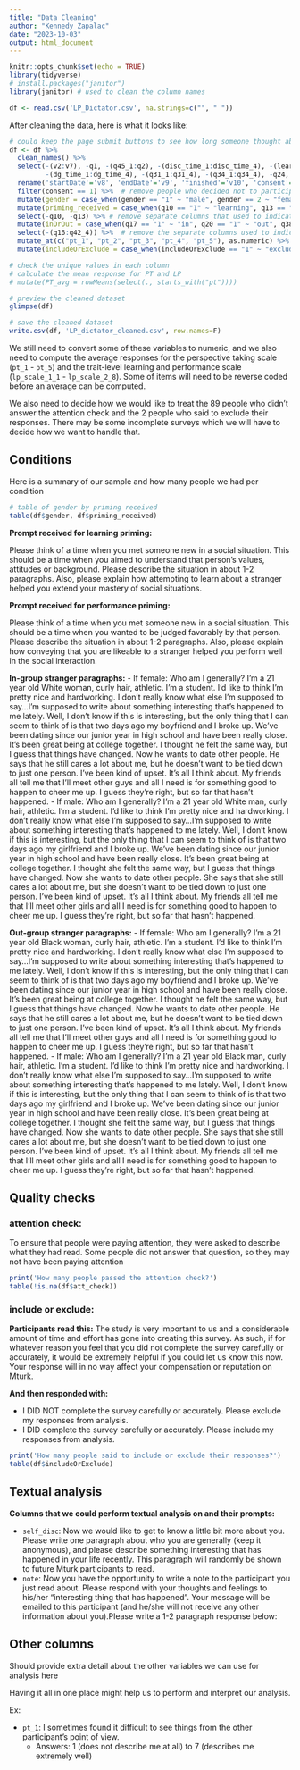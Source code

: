 ```yaml
---
title: "Data Cleaning"
author: "Kennedy Zapalac"
date: "2023-10-03"
output: html_document
---
```


```r
knitr::opts_chunk$set(echo = TRUE)
library(tidyverse)
# install.packages("janitor")
library(janitor) # used to clean the column names
```


```r
df <- read.csv('LP_Dictator.csv', na.strings=c("", " "))
```
After cleaning the data, here is what it looks like:
```r
# could keep the page submit buttons to see how long someone thought about something
df <- df %>% 
  clean_names() %>% 
  select(-(v2:v7), -q1, -(q45_1:q2), -(disc_time_1:disc_time_4), -(learn_time_1:learn_time_4), -(perf_time_1:perf_time_4), -(q18_1:q18_4), -(q21_1:q21_4), -(note_time_1:note_time_4),
         -(dg_time_1:dg_time_4), -(q31_1:q31_4), -(q34_1:q34_4), -q24, -q46) %>% # remove metadata columns
  rename('startDate'='v8', 'endDate'='v9', 'finished'='v10', 'consent'='q44', 'includeOrExclude' = 'q50') %>% 
  filter(consent == 1) %>%  # remove people who decided not to participate , also removes the extra header
  mutate(gender = case_when(gender == "1" ~ "male", gender == 2 ~ "female")) %>% # explicitly code gender 
  mutate(priming_received = case_when(q10 == "1" ~ "learning", q13 == "1" ~ "performance")) %>% # create column indicating priming received
  select(-q10, -q13) %>% # remove separate columns that used to indicate which priming was received
  mutate(inOrOut = case_when(q17 == "1" ~ "in", q20 == "1" ~ "out", q38 == "1" ~ "in", q41 == "1" ~ "out")) %>% # indicate in or out-group condition
  select(-(q16:q42_4)) %>%  # remove the separate columns used to indicate in or out-group
  mutate_at(c("pt_1", "pt_2", "pt_3", "pt_4", "pt_5"), as.numeric) %>% # convert to numeric to calculate the mean
  mutate(includeOrExclude = case_when(includeOrExclude == "1" ~ "exclude", includeOrExclude == "2" ~ "include"))

# check the unique values in each column
# calculate the mean response for PT and LP
# mutate(PT_avg = rowMeans(select(., starts_with("pt"))))

# preview the cleaned dataset
glimpse(df)

# save the cleaned dataset
write.csv(df, 'LP_dictator_cleaned.csv', row.names=F)
```
We still need to convert some of these variables to numeric, and we also need to compute the average responses for the perspective taking scale (`pt_1` - `pt_5`) and the trait-level learning and performance scale (`lp_scale_1_1` - `lp_scale_2_8`). Some of items will need to be reverse coded before an average can be computed.

We also need to decide how we would like to treat the 89 people who didn't answer the attention check and the 2 people who said to exclude their responses. There may be some incomplete surveys which we will have to decide how we want to handle that.

## Conditions
Here is a summary of our sample and how many people we had per condition
```r
# table of gender by priming received
table(df$gender, df$priming_received)
```

**Prompt received for learning priming:**

Please think of a time when you met someone new in a social situation. This should be a time when you aimed to understand that person's values, attitudes or background. Please describe the situation in about 1-2 paragraphs. Also, please explain how attempting to learn about a stranger helped you extend your mastery of social situations.

**Prompt received for performance priming:**

Please think of a time when you met someone new in a social situation. This should be a time when you wanted to be judged favorably by that person. Please describe the situation in about 1-2 paragraphs. Also, please explain how conveying that you are likeable to a stranger helped you perform well in the social interaction.

**In-group stranger paragraphs:**
- If female: Who am I generally? I'm a 21 year old White woman, curly hair, athletic. I'm a student. I'd like to think I'm pretty nice and hardworking. I don't really know what else I'm supposed to say...I’m supposed to write about something interesting that’s happened to me lately. Well, I don’t know if this is interesting, but the only thing that I can seem to think of is that two days ago my boyfriend and I broke up. We’ve been dating since our junior year in high school and have been really close. It’s been great being at college together. I thought he felt the same way, but I guess that things have changed. Now he wants to date other people. He says that he still cares a lot about me, but he doesn’t want to be tied down to just one person. I’ve been kind of upset. It’s all I think about. My friends all tell me that I’ll meet other guys and all I need is for something good to happen to cheer me up. I guess they’re right, but so far that hasn’t happened.
- If male: Who am I generally? I'm a 21 year old White man, curly hair, athletic. I'm a student. I'd like to think I'm pretty nice and hardworking. I don't really know what else I'm supposed to say...I’m supposed to write about something interesting that’s happened to me lately. Well, I don’t know if this is interesting, but the only thing that I can seem to think of is that two days ago my girlfriend and I broke up. We’ve been dating since our junior year in high school and have been really close. It’s been great being at college together. I thought she felt the same way, but I guess that things have changed. Now she wants to date other people. She says that she still cares a lot about me, but she doesn’t want to be tied down to just one person. I’ve been kind of upset. It’s all I think about. My friends all tell me that I’ll meet other girls and all I need is for something good to happen to cheer me up. I guess they’re right, but so far that hasn’t happened.

**Out-group stranger paragraphs:**
- If female: Who am I generally? I'm a 21 year old Black woman, curly hair, athletic. I'm a student. I'd like to think I'm pretty nice and hardworking. I don't really know what else I'm supposed to say...I’m supposed to write about something interesting that’s happened to me lately. Well, I don’t know if this is interesting, but the only thing that I can seem to think of is that two days ago my boyfriend and I broke up. We’ve been dating since our junior year in high school and have been really close. It’s been great being at college together. I thought he felt the same way, but I guess that things have changed. Now he wants to date other people. He says that he still cares a lot about me, but he doesn’t want to be tied down to just one person. I’ve been kind of upset. It’s all I think about. My friends all tell me that I’ll meet other guys and all I need is for something good to happen to cheer me up. I guess they’re right, but so far that hasn’t happened.
- If male: Who am I generally? I'm a 21 year old Black man, curly hair, athletic. I'm a student. I'd like to think I'm pretty nice and hardworking. I don't really know what else I'm supposed to say...I’m supposed to write about something interesting that’s happened to me lately. Well, I don’t know if this is interesting, but the only thing that I can seem to think of is that two days ago my girlfriend and I broke up. We’ve been dating since our junior year in high school and have been really close. It’s been great being at college together. I thought she felt the same way, but I guess that things have changed. Now she wants to date other people. She says that she still cares a lot about me, but she doesn’t want to be tied down to just one person. I’ve been kind of upset. It’s all I think about. My friends all tell me that I’ll meet other girls and all I need is for something good to happen to cheer me up. I guess they’re right, but so far that hasn’t happened.

## Quality checks
### attention check:
To ensure that people were paying attention, they were asked to describe what they had read. Some people did not answer that question, so they may not have been paying attention
```r
print('How many people passed the attention check?')
table(!is.na(df$att_check))
```
### include or exclude:
**Participants read this:** The study is very important to us and a considerable amount of time and effort has gone into creating this survey. As such, if for whatever reason you feel that you did not complete the survey carefully or accurately, it would be extremely helpful if you could let us know this
now. Your response will in no way affect your compensation or reputation on Mturk.

**And then responded with:**

- I  DID NOT complete the survey carefully or accurately. Please exclude my responses from analysis.
- I DID complete the survey carefully or accurately. Please include my responses from analysis.
```r
print('How many people said to include or exclude their responses?')
table(df$includeOrExclude)
```

## Textual analysis
**Columns that we could perform textual analysis on and their prompts:**

- `self_disc`: Now we would like to get to know a little bit more about you. Please write one paragraph about who you are generally (keep it anonymous), and please describe something interesting that has happened in your life recently. This paragraph will randomly be shown to future Mturk participants to read.
- `note`: Now you have the opportunity to write a note to the participant you just read about. Please respond with your thoughts and feelings to his/her "interesting thing that has happened". Your message will be emailed to this participant (and he/she will not receive any other information about you).Please write a 1-2 paragraph response below:

## Other columns
Should provide extra detail about the other variables we can use for analysis here

Having it all in one place might help us to perform and interpret our analysis.

Ex:

- `pt_1`: I sometimes found it difficult to see things from the other participant's point of view.
  - Answers: 1 (does not describe me at all) to 7 (describes me extremely well)

